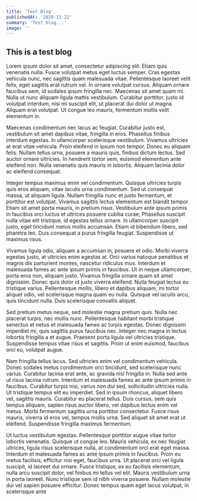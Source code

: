 ```yaml
---
title: 'Test Blog'
publishedAt: '2020-11-22'
summary: 'Test blog...'
image: ''
---
```


## This is a test blog

Lorem ipsum dolor sit amet, consectetur adipiscing elit. Etiam quis venenatis nulla. Fusce volutpat metus eget luctus semper. Cras egestas vehicula nunc, nec sagittis quam malesuada vitae. Pellentesque laoreet velit felis, eget sagittis erat rutrum vel. In ornare volutpat cursus. Aliquam ornare faucibus sem, id sodales ipsum fringilla nec. Maecenas sit amet quam mi. Nulla ut nunc aliquam ligula mattis vestibulum. Curabitur porttitor, justo id volutpat interdum, nisi mi suscipit elit, ut placerat dui dolor ut magna. Aliquam erat volutpat. Ut congue leo mauris, fermentum mollis velit elementum in.

Maecenas condimentum nec lacus ac feugiat. Curabitur justo est, vestibulum sit amet dapibus vitae, fringilla in eros. Phasellus finibus interdum egestas. In ullamcorper scelerisque vestibulum. Vivamus ultricies at erat vitae vehicula. Proin eleifend in ipsum non tempor. Donec eu aliquam felis. Nullam tellus urna, posuere a mauris quis, finibus dictum lectus. Sed auctor ornare ultricies. In hendrerit tortor sem, euismod elementum ante eleifend non. Nulla venenatis quis mauris in lobortis. Aliquam lacinia dolor ac eleifend consequat.

Integer tempus maximus enim vel condimentum. Quisque ultricies turpis quis eros aliquam, vitae iaculis urna condimentum. Sed ut consequat massa, ut aliquam ligula. Nullam fringilla nunc et justo fermentum, et porttitor est volutpat. Vivamus sagittis lectus elementum est blandit tempor. Etiam sit amet porta mauris, in pretium risus. Vestibulum ante ipsum primis in faucibus orci luctus et ultrices posuere cubilia curae; Phasellus suscipit nulla vitae elit tristique, id egestas tellus ornare. In ullamcorper suscipit justo, eget tincidunt metus mollis accumsan. Etiam id bibendum libero, sed pharetra leo. Duis consequat a purus fringilla feugiat. Suspendisse ut maximus risus.

Vivamus ligula odio, aliquam a accumsan in, posuere et odio. Morbi viverra egestas justo, at ultricies enim egestas at. Orci varius natoque penatibus et magnis dis parturient montes, nascetur ridiculus mus. Interdum et malesuada fames ac ante ipsum primis in faucibus. Ut in neque ullamcorper, porta eros non, aliquam justo. Vivamus fringilla ornare quam sit amet dignissim. Donec quis dolor id justo viverra eleifend. Nulla feugiat lectus eu tristique varius. Pellentesque mollis, libero et dapibus aliquam, mi tortor aliquet odio, vel scelerisque magna quam eu nulla. Quisque vel iaculis arcu, quis tincidunt nulla. Duis scelerisque convallis aliquet.

Sed pretium metus neque, sed molestie magna pretium quis. Nulla nec placerat turpis, nec mollis nunc. Pellentesque habitant morbi tristique senectus et netus et malesuada fames ac turpis egestas. Donec dignissim imperdiet mi, quis sagittis purus faucibus nec. Integer nec magna in lectus lobortis fringilla a et augue. Praesent porta ligula vel ultricies tristique. Suspendisse tempus vitae risus et sagittis. Proin ut enim euismod, faucibus orci eu, volutpat augue.

Nam fringilla tellus lacus. Sed ultricies enim vel condimentum vehicula. Donec sodales metus condimentum orci tincidunt, sed scelerisque nunc varius. Curabitur lacinia erat ante, ac gravida nisl fringilla in. Nulla sed ante ut risus lacinia rutrum. Interdum et malesuada fames ac ante ipsum primis in faucibus. Curabitur turpis nisi, varius non dui sed, sollicitudin ultricies nulla. Ut tristique tempus elit eu imperdiet. Sed in ipsum rhoncus, aliquet libero vel, sagittis mauris. Curabitur eu placerat tellus. Duis cursus, sem quis tempus aliquam, sapien risus auctor libero, vel dapibus lectus enim vel metus. Morbi fermentum sagittis urna porttitor consectetur. Fusce risus mauris, viverra id eros vel, tempus mollis urna. Sed aliquet sit amet erat ut eleifend. Suspendisse fringilla maximus fermentum.

Ut luctus vestibulum egestas. Pellentesque porttitor augue vitae tortor lobortis venenatis. Quisque ut congue leo. Mauris vehicula, ex nec feugiat ultrices, ligula risus scelerisque nulla, at condimentum orci erat eget massa. Interdum et malesuada fames ac ante ipsum primis in faucibus. Proin eu metus facilisis, efficitur nisi eget, faucibus urna. Ut placerat orci vel ligula suscipit, id laoreet dui ornare. Fusce tristique, ex eu facilisis elementum, nulla arcu suscipit dolor, vel finibus mi tellus vel elit. Mauris vestibulum urna in porta laoreet. Nunc tristique sem id nibh viverra posuere. Nullam molestie dui vel sapien posuere efficitur. Donec tempus quam eget lacus volutpat, in scelerisque ante
